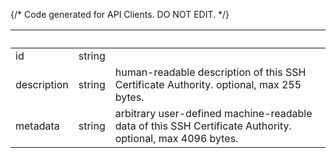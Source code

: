 {/* Code generated for API Clients. DO NOT EDIT. */}

| &nbsp;      | &nbsp; | &nbsp;                                                                                                    |
| ----------- | ------ | --------------------------------------------------------------------------------------------------------- |
| id          | string |                                                                                                           |
| description | string | human-readable description of this SSH Certificate Authority. optional, max 255 bytes.                    |
| metadata    | string | arbitrary user-defined machine-readable data of this SSH Certificate Authority. optional, max 4096 bytes. |
